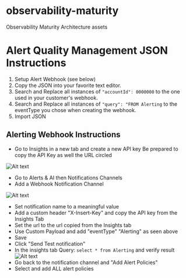 # observability-maturity
Observability Maturity Architecture assets

# Alert Quality Management JSON Instructions

1. Setup Alert Webhook (see below)
2. Copy the JSON into your favorite text editor.
3. Search and Replace all instances of `"accountId": 0000000` to the one used in your customer's webhook.
4. Search and Replace all instances of `"query": "FROM Alerting` to the eventType you chose when creating the webhook.
5. Import JSON


## Alerting Webhook Instructions

- Go to Insights in a new tab and create a new API key Be prepared to copy the API Key as well
the URL circled

![Alt text](images/insert_key.png?raw=true "Insights")


- Go to Alerts & AI then Notifications Channels
- Add a Webhook Notification Channel

![Alt text](images/notification_channel.png?raw=true "Notification Channel")

- Set notification name to a meaningful value
- Add a custom header "X-Insert-Key" and copy the API key from the Insights Tab
- Set the url to the url copied from the Insights tab
- Use Custom Payload and add "eventType" "Alerting" as seen above
- Save
 - Click "Send Test notification"
 - In the insights tab Query: ``select * from Alerting`` and verify result
 ![Alt text](images/nrql.png?raw=true "Insights")
 - Go back to the notification channel and "Add Alert Policies"
 - Select and add ALL alert policies